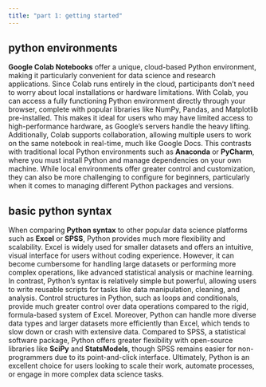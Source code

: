 ```yaml
---
title: "part 1: getting started"
---
```


## python environments

**Google Colab Notebooks** offer a unique, cloud-based Python environment, making it particularly convenient for data science and research applications. Since Colab runs entirely in the cloud, participants don’t need to worry about local installations or hardware limitations. With Colab, you can access a fully functioning Python environment directly through your browser, complete with popular libraries like NumPy, Pandas, and Matplotlib pre-installed. This makes it ideal for users who may have limited access to high-performance hardware, as Google’s servers handle the heavy lifting. Additionally, Colab supports collaboration, allowing multiple users to work on the same notebook in real-time, much like Google Docs. This contrasts with traditional local Python environments such as **Anaconda** or **PyCharm**, where you must install Python and manage dependencies on your own machine. While local environments offer greater control and customization, they can also be more challenging to configure for beginners, particularly when it comes to managing different Python packages and versions.

## basic python syntax

When comparing **Python syntax** to other popular data science platforms such as **Excel** or **SPSS**, Python provides much more flexibility and scalability. Excel is widely used for smaller datasets and offers an intuitive, visual interface for users without coding experience. However, it can become cumbersome for handling large datasets or performing more complex operations, like advanced statistical analysis or machine learning. In contrast, Python’s syntax is relatively simple but powerful, allowing users to write reusable scripts for tasks like data manipulation, cleaning, and analysis. Control structures in Python, such as loops and conditionals, provide much greater control over data operations compared to the rigid, formula-based system of Excel. Moreover, Python can handle more diverse data types and larger datasets more efficiently than Excel, which tends to slow down or crash with extensive data. Compared to SPSS, a statistical software package, Python offers greater flexibility with open-source libraries like **SciPy** and **StatsModels**, though SPSS remains easier for non-programmers due to its point-and-click interface. Ultimately, Python is an excellent choice for users looking to scale their work, automate processes, or engage in more complex data science tasks.
